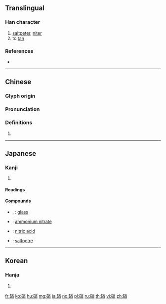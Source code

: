 {{character info/new}}
==Translingual==

===Han character===
{{Han char|rn=112|rad=石|as=07|sn=12|four=19627|canj=MRFB}}

# [[saltpeter]], [[niter]]
# to [[tan]]

===References===
* {{Han ref|kx=0830.150|dkj=24201|dj=1246.160|hdz=42433.040|uh=785D|ud=30813|bh=B576|bd=46454}}

----

==Chinese==
{{zh-forms}}

===Glyph origin===
{{Han etym}}

===Pronunciation===
{{zh-pron
|m=xiāo
|c=siu1
|h=pfs=
|md=
|mn=siau
|w=
|mc=y
|oc=y
|cat=
}}

===Definitions===
{{zh-hanzi}}

# {{rfdef|lang=zh}}

----

==Japanese==

===Kanji===
{{ja-kanji|grade=c|rs=石07}}

# {{defn|lang=ja|sort=石07}}

====Readings====
{{ja-readings|goon=[[しょう]] (shō)|kanon=[[しょう]] (shō)}}

====Compounds====
{{der-top|Compounds}}
* {{ja-r|硝子|ガラス}}, {{ja-r|硝子|しょうし}}: [[glass]]
* {{ja-r|硝安|しょうあん}}: [[ammonium nitrate]]
* {{ja-r|硝酸|しょうさん}}: [[nitric acid]]
* {{ja-r|硝石|しょうせき}}: [[saltpetre]]
{{der-bottom}}

----

==Korean==

===Hanja===
{{ko-hanja|hangeul=초|eumhun=|rv=cho|mr=ch'o|y=cho}}

# {{defn|lang=ko|sort=石07}}

[[fr:硝]]
[[ko:硝]]
[[hu:硝]]
[[mg:硝]]
[[ja:硝]]
[[no:硝]]
[[pl:硝]]
[[ru:硝]]
[[th:硝]]
[[vi:硝]]
[[zh:硝]]